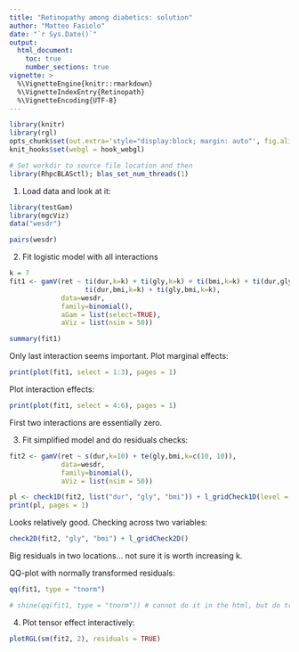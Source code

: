 ```yaml
---
title: "Retinopathy among diabetics: solution"
author: "Matteo Fasiolo"
date: "`r Sys.Date()`"
output: 
  html_document:
    toc: true
    number_sections: true
vignette: >
  %\VignetteEngine{knitr::rmarkdown}
  %\VignetteIndexEntry{Retinopath}
  %\VignetteEncoding{UTF-8}
---
```

  
```r
library(knitr)
library(rgl)
opts_chunk$set(out.extra='style="display:block; margin: auto"', fig.align="center", tidy=FALSE)
knit_hooks$set(webgl = hook_webgl)
```

```r
# Set workdir to source file location and then
library(RhpcBLASctl); blas_set_num_threads(1)
```

1) Load data and look at it:
```r
library(testGam)
library(mgcViz)
data("wesdr")

pairs(wesdr)
```

2) Fit logistic model with all interactions
```r
k = 7
fit1 <- gamV(ret ~ ti(dur,k=k) + ti(gly,k=k) + ti(bmi,k=k) + ti(dur,gly,k=k)+
                   ti(dur,bmi,k=k) + ti(gly,bmi,k=k), 
             data=wesdr,
             family=binomial(), 
             aGam = list(select=TRUE),
             aViz = list(nsim = 50))

summary(fit1)
```
Only last interaction seems important. Plot marginal effects:
```r
print(plot(fit1, select = 1:3), pages = 1)
```

Plot interaction effects:
```r
print(plot(fit1, select = 4:6), pages = 1)
```
First two interactions are essentially zero.

3) Fit simplified model and do residuals checks:
```r
fit2 <- gamV(ret ~ s(dur,k=10) + te(gly,bmi,k=c(10, 10)), 
             data=wesdr,
             family=binomial(),
             aViz = list(nsim = 50))

pl <- check1D(fit2, list("dur", "gly", "bmi")) + l_gridCheck1D(level = 0.95)
print(pl, pages = 1)
```
Looks relatively good. Checking across two variables:
```r
check2D(fit2, "gly", "bmi") + l_gridCheck2D()
```
Big residuals in two locations... not sure it is worth increasing k.

QQ-plot with normally transformed residuals:
```r
qq(fit1, type = "tnorm")

# shine(qq(fit1, type = "tnorm")) # cannot do it in the html, but do try this
```

4) Plot tensor effect interactively:
```r
plotRGL(sm(fit2, 2), residuals = TRUE)
```
